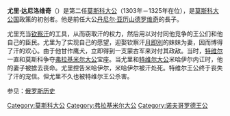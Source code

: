 {{NPOV|time=2006-03-20T09:30:01Z}}
'''尤里·达尼洛维奇'''（{{bd|1281年||1325年||catIdx=D}}）是第二任[[莫斯科大公|莫斯科大公]]（1303年－1325年在位），是[[莫斯科大公国|莫斯科大公国]]政策的初创者。他是前任大公[[丹尼尔·亚历山德罗维奇|丹尼尔·亚历山德罗维奇]]的長子。

尤里充当[[金帳汗國|钦察汗]]的工具，从而窃取汗的权力，然后用以对付同他竞争的王公们和他自己的臣民。尤里为了实现自己的愿望，迎娶钦察汗[[月即別|月即別]]的妹妹为妻，因而博得了汗的欢心。由于他甘作鹰犬，立即得到一支蒙古军来对付其政敌。当时，[[特维尔|特维尔]]一直和莫斯科争夺[[弗拉基米尔大公|弗拉基米尔大公]]宝座。当尤里和[[特维尔大公|特维尔大公]]米哈伊尔内讧时，他的妻子被掳去丧命。尤里控告米哈伊尔，米哈伊尔被汗处死。特维尔王公终于丧失了汗的宠信。但尤里不久也被特维尔王公杀害。

参见：[[俄罗斯历史|俄罗斯历史]]


{{S-start}}
{{S-hou|[[留里克王朝|留里克王朝]]||1281年||1325年}}
{{s-break}}
{{S-reg|}}
{{s-bef|before=[[丹尼爾·亞歷山德羅維奇|丹尼爾·亞歷山德羅維奇]]}}
{{s-title|[[莫斯科大公|莫斯科大公]]|1303－1325}}
{{s-after|[[伊凡一世|伊凡一世]]}}
{{s-bef|before=[[米哈伊爾·雅羅斯拉維奇_(特維爾)|米哈伊爾·雅羅斯拉維奇]]}}
{{s-title|[[弗拉基米爾大公|弗拉基米爾大公]]|1317－1322}}
{{s-after|[[德米特里·米哈伊洛維奇|德米特里·米哈伊洛維奇]]}}
{{s-bef|before=[[阿凡納希·丹尼洛維奇|阿凡納希·丹尼洛維奇]]}}
{{s-title|[[諾夫哥羅德統治者列表|諾夫哥羅德王公]]|1322－1325}}
{{s-after|[[亞歷山大·米哈伊洛維奇|亞歷山大·米哈伊洛維奇]]}}
{{S-end}}

{{羅斯國家元首}}
[[Category:莫斯科大公|Category:莫斯科大公]]
[[Category:弗拉基米尔大公|Category:弗拉基米尔大公]]
[[Category:诺夫哥罗德王公|Category:诺夫哥罗德王公]]